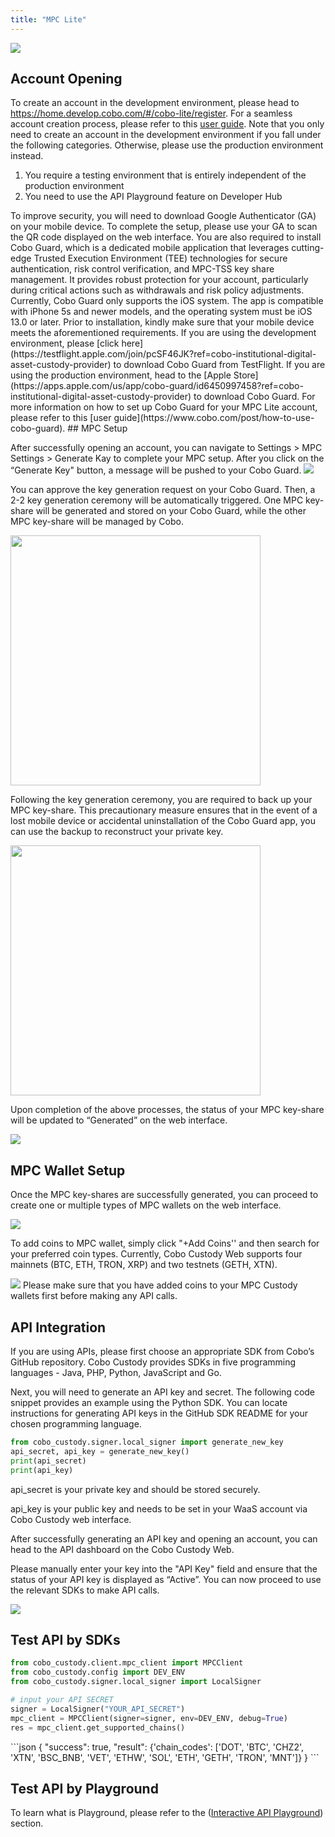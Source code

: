 ```yaml
---
title: "MPC Lite"
---
```


![](/images/quickstart/mpc_lite_001.png)

## Account Opening
To create an account in the development environment, please head to https://home.develop.cobo.com/#/cobo-lite/register. For a seamless account creation process, please refer to this [user guide](https://www.cobo.com/post/open-cobo-mpc-lite-account).
<Warning>
Note that you only need to create an account in the development environment if you fall under the following categories. Otherwise, please use the production environment instead.
1. You require a testing environment that is entirely independent of the production environment
2. You need to use the API Playground feature on Developer Hub
</Warning>
To improve security, you will need to download Google Authenticator (GA) on your mobile device. To complete the setup, please use your GA to scan the QR code displayed on the web interface.
You are also required to install Cobo Guard, which is a dedicated mobile application that leverages cutting-edge Trusted Execution Environment (TEE) technologies for secure authentication, risk control verification, and MPC-TSS key share management. It provides robust protection for your account, particularly during critical actions such as withdrawals and risk policy adjustments. Currently, Cobo Guard only supports the iOS system. The app is compatible with iPhone 5s and newer models, and the operating system must be iOS 13.0 or later. Prior to installation, kindly make sure that your mobile device meets the aforementioned requirements.
<Tip>
If you are using the development environment, please [click here](https://testflight.apple.com/join/pcSF46JK?ref=cobo-institutional-digital-asset-custody-provider) to download Cobo Guard from TestFlight.
If you are using the production environment, head to the [Apple Store](https://apps.apple.com/us/app/cobo-guard/id6450997458?ref=cobo-institutional-digital-asset-custody-provider) to download Cobo Guard.
</Tip>
For more information on how to set up Cobo Guard for your MPC Lite account, please refer to this [user guide](https://www.cobo.com/post/how-to-use-cobo-guard).
## MPC Setup

After successfully opening an account, you can navigate to Settings > MPC Settings > Generate Kay to complete your MPC setup. After you click on the “Generate Key" button, a message will be pushed to your Cobo Guard.
<img src="/images/quickstart/mpc_lite_002.png"/>

You can approve the key generation request on your Cobo Guard. Then, a 2-2 key generation ceremony will be automatically triggered. One MPC key-share will be generated and stored on your Cobo Guard, while the other MPC key-share will be managed by Cobo. 

<div className="w-full flex items-center justify-center">
    <img src="/images/quickstart/mpc_lite_003.jpg" width="400"/>
</div>

Following the key generation ceremony, you are required to back up your MPC key-share. This precautionary measure ensures that in the event of a lost mobile device or accidental uninstallation of the Cobo Guard app, you can use the backup to reconstruct your private key.

<div className="w-full flex items-center justify-center">
    <img src="/images/quickstart/mpc_lite_004.jpg" width="400"/>
</div>

Upon completion of the above processes, the status of your MPC key-share will be updated to “Generated” on the web interface.

<img src="/images/quickstart/mpc_lite_005.png"/>

## MPC Wallet Setup
Once the MPC key-shares are successfully generated, you can proceed to create one or multiple types of MPC wallets on the web interface. 

<img src="/images/quickstart/mpc_lite_006.png"/>

To add coins to MPC wallet, simply click "+Add Coins'' and then search for your preferred coin types. Currently, Cobo Custody Web supports four mainnets (BTC, ETH, TRON, XRP) and two testnets (GETH, XTN). 

<img src="/images/quickstart/mpc_lite_007.png"/>

<Warning>
Please make sure that you have added coins to your MPC Custody wallets first before making any API calls.
</Warning>

## API Integration
If you are using APIs, please first choose an appropriate SDK from Cobo’s GitHub repository. Cobo Custody provides SDKs in five programming languages - Java, PHP, Python, JavaScript and Go. 

<CardGroup cols={3}>
  <Card title="Java" icon="java" color="#ea5a0c" href="/custodial-wallet/sdk/java"></Card>
  <Card title="PHP" icon="php" color="#0285c7" href="/custodial-wallet/sdk/php"></Card>
  <Card title="Python" icon="python" color="#16a34a" href="/custodial-wallet/sdk/python"></Card>
  <Card title="JavaScript" icon="js" color="#dc2626" href="/custodial-wallet/sdk/javascript"></Card>
  <Card title="Go" icon="golang" color="#dc2626" href="/custodial-wallet/sdk/go"></Card>
</CardGroup>

Next, you will need to generate an API key and secret. The following code snippet provides an example using the Python SDK. You can locate instructions for generating API keys in the GitHub SDK README for your chosen programming language.

```python Python
from cobo_custody.signer.local_signer import generate_new_key
api_secret, api_key = generate_new_key()
print(api_secret)
print(api_key)
```
<Warning>
api_secret is your private key and should be stored securely.

api_key is your public key and needs to be set in your WaaS account via Cobo Custody web interface.
</Warning>


After successfully generating an API key and opening an account, you can head to the API dashboard on the Cobo Custody Web.

Please manually enter your key into the "API Key" field and ensure that the status of your API key is displayed as “Active”. You can now proceed to use the relevant SDKs to make API calls. 

<img src="/images/quickstart/mpc_lite_008.png"/>



## Test API by SDKs

```python Python
from cobo_custody.client.mpc_client import MPCClient
from cobo_custody.config import DEV_ENV
from cobo_custody.signer.local_signer import LocalSigner

# input your API SECRET
signer = LocalSigner("YOUR_API_SECRET")
mpc_client = MPCClient(signer=signer, env=DEV_ENV, debug=True)
res = mpc_client.get_supported_chains()
```

<Accordion title="View Response">
```json
{
  "success": true,
  "result": {'chain_codes': ['DOT', 'BTC', 'CHZ2', 'XTN', 'BSC_BNB', 'VET', 'ETHW', 'SOL', 'ETH', 'GETH', 'TRON', 'MNT']}
}
```
</Accordion>

<br/>

## Test API by Playground

To learn what is Playground, please refer to the ([Interactive API Playground](/api-references/overview/playground)) section.

